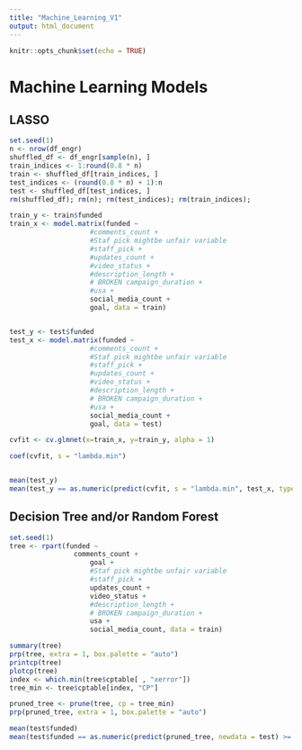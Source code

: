 ```yaml
---
title: "Machine_Learning_V1"
output: html_document
---
```


```r
knitr::opts_chunk$set(echo = TRUE)
```

# Machine Learning Models

## LASSO
```r
set.seed(1)
n <- nrow(df_engr)
shuffled_df <- df_engr[sample(n), ]
train_indices <- 1:round(0.8 * n)
train <- shuffled_df[train_indices, ]
test_indices <- (round(0.8 * n) + 1):n
test <- shuffled_df[test_indices, ]
rm(shuffled_df); rm(n); rm(test_indices); rm(train_indices);

train_y <- train$funded
train_x <- model.matrix(funded ~ 
                    #comments_count +
                    #Staf pick mightbe unfair variable
                    #staff_pick +
                    #updates_count +
                    #video_status +
                    #description_length +
                    # BROKEN campaign_duration +
                    #usa +
                    social_media_count +
                    goal, data = train)


test_y <- test$funded
test_x <- model.matrix(funded ~ 
                    #comments_count +
                    #Staf pick mightbe unfair variable
                    #staff_pick +
                    #updates_count +
                    #video_status +
                    #description_length +
                    # BROKEN campaign_duration +
                    #usa +
                    social_media_count +
                    goal, data = test)

cvfit <- cv.glmnet(x=train_x, y=train_y, alpha = 1)

coef(cvfit, s = "lambda.min")


mean(test_y)
mean(test_y == as.numeric(predict(cvfit, s = "lambda.min", test_x, type = "response") >= .5))

```


## Decision Tree and/or Random Forest
```r
set.seed(1)
tree <- rpart(funded ~ 
                comments_count +
                    goal +
                    #Staf pick mightbe unfair variable
                    #staff_pick +
                    updates_count +
                    video_status +
                    #description_length +
                    # BROKEN campaign_duration +
                    usa +
                    social_media_count, data = train)

summary(tree)
prp(tree, extra = 1, box.palette = "auto")
printcp(tree)
plotcp(tree)
index <- which.min(tree$cptable[ , "xerror"])
tree_min <- tree$cptable[index, "CP"]

pruned_tree <- prune(tree, cp = tree_min)
prp(pruned_tree, extra = 1, box.palette = "auto")

mean(test$funded)
mean(test$funded == as.numeric(predict(pruned_tree, newdata = test) >= .5))

```